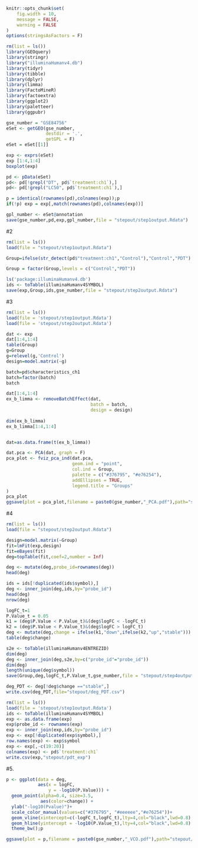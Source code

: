 
```{r setup, include=FALSE}
knitr::opts_chunk$set(
	fig.width = 10,
	message = FALSE,
	warning = FALSE
)
options(stringsAsFactors = F)
```

```{r}
rm(list = ls())
library(GEOquery)
library(stringr)
library("illuminaHumanv4.db")
library(tidyr)
library(tibble)
library(dplyr)
library(limma)
library(FactoMineR)
library(factoextra) 
library(ggplot2)
library(paletteer)
library(ggpubr)
```

```{r}
gse_number = "GSE84756"
eSet <- getGEO(gse_number, 
               destdir = '.', 
               getGPL = F)
eSet = eSet[[1]]

exp <- exprs(eSet)
exp [1:4,1:4]
boxplot(exp)

pd <- pData(eSet)
pd<- pd[!grepl("DT", pd$`treatment:ch1`),]
pd<- pd[!grepl("LC50", pd$`treatment:ch1`),]

p = identical(rownames(pd),colnames(exp));p
if(!p) exp = exp[,match(rownames(pd),colnames(exp))]

gpl_number <- eSet@annotation
save(gse_number,pd,exp,gpl_number,file = "stepout/step1output.Rdata")
```

#2
```{r}

rm(list = ls())  
load(file = "stepout/step1output.Rdata")

Group=ifelse(str_detect(pd$"treatment:ch1","Control"),"Control","PDT")

Group = factor(Group,levels = c("Control","PDT"))

ls('package:illuminaHumanv4.db')
ids <- toTable(illuminaHumanv4SYMBOL)
save(exp,Group,ids,gse_number,file = "stepout/step2output.Rdata")
```

#3
```{r}
rm(list = ls()) 
load(file = 'stepout/step1output.Rdata')
load(file = 'stepout/step2output.Rdata')

dat <- exp
dat[1:4,1:4]
table(Group)
g=Group
g=relevel(g,'Control')
design=model.matrix(~g)

batch=pd$characteristics_ch1
batch=factor(batch)
batch

dat[1:4,1:4]
ex_b_limma <- removeBatchEffect(dat,
                                batch = batch,
                                design = design)
                           
dim(ex_b_limma)
ex_b_limma[1:4,1:4]


dat=as.data.frame(t(ex_b_limma))

dat.pca <- PCA(dat, graph = F)
pca_plot <- fviz_pca_ind(dat.pca,
                         geom.ind = "point", 
                         col.ind = Group, 
                         palette = c("#376795", "#e76254"),
                         addEllipses = TRUE, 
                         legend.title = "Groups"
)
pca_plot
ggsave(plot = pca_plot,filename = paste0(gse_number,"_PCA.pdf"),path="stepout/",width = 12.5,height = 10, units = "cm")
```

#4
```{r}
rm(list = ls()) 
load(file = "stepout/step2output.Rdata")

design=model.matrix(~Group)
fit=lmFit(exp,design)
fit=eBayes(fit)
deg=topTable(fit,coef=2,number = Inf)

deg <- mutate(deg,probe_id=rownames(deg))
head(deg)

ids = ids[!duplicated(ids$symbol),]
deg <- inner_join(deg,ids,by="probe_id")
head(deg)
nrow(deg)

logFC_t=1
P.Value_t = 0.05
k1 = (deg$P.Value < P.Value_t)&(deg$logFC < -logFC_t)
k2 = (deg$P.Value < P.Value_t)&(deg$logFC > logFC_t)
deg <- mutate(deg,change = ifelse(k1,"down",ifelse(k2,"up","stable")))
table(deg$change)

s2e <- toTable(illuminaHumanv4ENTREZID)
dim(deg)
deg <- inner_join(deg,s2e,by=c("probe_id"="probe_id"))
dim(deg)
length(unique(deg$symbol))
save(Group,deg,logFC_t,P.Value_t,gse_number,file = "stepout/step4output.Rdata")

deg_PDT <- deg[!deg$change =="stable",]
write.csv(deg_PDT,file="stepout/deg_PDT.csv")

```

```{r}

rm(list = ls()) 
load(file = 'stepout/step1output.Rdata')
ids <- toTable(illuminaHumanv4SYMBOL)
exp <- as.data.frame(exp)
exp$probe_id <- rownames(exp)
exp <- inner_join(exp,ids,by="probe_id")
exp <- exp[!duplicated(exp$symbol),]
row.names(exp) <- exp$symbol
exp <- exp[,-c(19:20)]
colnames(exp) <- pd$`treatment:ch1`
write.csv(exp,"stepout/pdt_exp")
```

#5. 

```{r}

p <- ggplot(data = deg, 
            aes(x = logFC, 
                y = -log10(P.Value))) +
  geom_point(alpha=0.4, size=3.5, 
             aes(color=change)) +
  ylab("-log10(Pvalue)")+
  scale_color_manual(values=c("#376795", "#eeeeee","#e76254"))+
  geom_vline(xintercept=c(-logFC_t,logFC_t),lty=4,col="black",lwd=0.8) +
  geom_hline(yintercept = -log10(P.Value_t),lty=4,col="black",lwd=0.8) +
  theme_bw();p

ggsave(plot = p,filename = paste0(gse_number,"_VCO.pdf"),path="stepout/",width = 12.5,height = 10, units = "cm")
```
